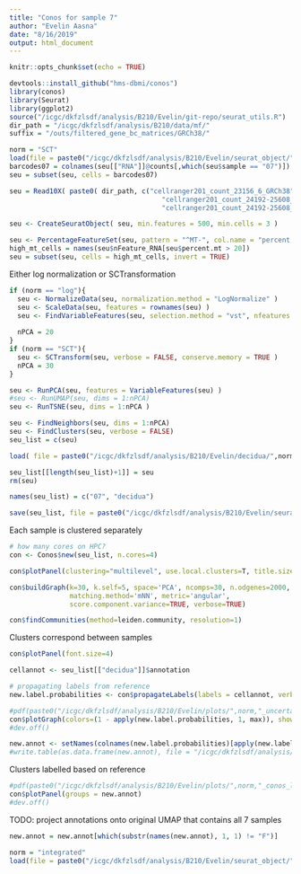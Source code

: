 ```yaml
---
title: "Conos for sample 7"
author: "Evelin Aasna"
date: "8/16/2019"
output: html_document
---
```


```r
knitr::opts_chunk$set(echo = TRUE)
```


```r
devtools::install_github("hms-dbmi/conos")
library(conos)
library(Seurat)
library(ggplot2)
source("/icgc/dkfzlsdf/analysis/B210/Evelin/git-repo/seurat_utils.R")
dir_path = "/icgc/dkfzlsdf/analysis/B210/data/mf/"
suffix = "/outs/filtered_gene_bc_matrices/GRCh38/"
```

```r
norm = "SCT"
load(file = paste0("/icgc/dkfzlsdf/analysis/B210/Evelin/seurat_object/",norm,"_seu.RData"))
barcodes07 = colnames(seu[["RNA"]]@counts[,which(seu$sample == "07")])
seu = subset(seu, cells = barcodes07)
```



```r
seu = Read10X( paste0( dir_path, c("cellranger201_count_23156_6_GRCh38", 
                                      "cellranger201_count_24192-25608_4839STDY7131582_GRCh38",
                                      "cellranger201_count_24192-25608_4839STDY7131583_GRCh38"), suffix))

seu <- CreateSeuratObject( seu, min.features = 500, min.cells = 3 )

seu <- PercentageFeatureSet(seu, pattern = "^MT-", col.name = "percent.mt")
high_mt_cells = names(seu$nFeature_RNA[seu$percent.mt > 20])
seu = subset(seu, cells = high_mt_cells, invert = TRUE)
```


Either log normalization or SCTransformation
```r

if (norm == "log"){
  seu <- NormalizeData(seu, normalization.method = "LogNormalize" )
  seu <- ScaleData(seu, features = rownames(seu) )
  seu <- FindVariableFeatures(seu, selection.method = "vst", nfeatures = 2000, assay = "RNA")
  
  nPCA = 20
} 
if (norm == "SCT"){
  seu <- SCTransform(seu, verbose = FALSE, conserve.memory = TRUE )
  nPCA = 30
}

seu <- RunPCA(seu, features = VariableFeatures(seu) )
#seu <- RunUMAP(seu, dims = 1:nPCA)
seu <- RunTSNE(seu, dims = 1:nPCA )

seu <- FindNeighbors(seu, dims = 1:nPCA)
seu <- FindClusters(seu, verbose = FALSE)
seu_list = c(seu)
```


```r
load( file = paste0("/icgc/dkfzlsdf/analysis/B210/Evelin/decidua/",norm,"_seu_5000.RData"))
```


```r
seu_list[[length(seu_list)+1]] = seu
rm(seu)
```

```r
names(seu_list) = c("07", "decidua")

save(seu_list, file = paste0("/icgc/dkfzlsdf/analysis/B210/Evelin/seurat_object/seu_list_",norm,"_test.RData"))
```


Each sample is clustered separately
```r
# how many cores on HPC?
con <- Conos$new(seu_list, n.cores=4)

con$plotPanel(clustering="multilevel", use.local.clusters=T, title.size=6)
```

```r
con$buildGraph(k=30, k.self=5, space='PCA', ncomps=30, n.odgenes=2000, 
               matching.method='mNN', metric='angular', 
               score.component.variance=TRUE, verbose=TRUE)

con$findCommunities(method=leiden.community, resolution=1)
```

Clusters correspond between samples
```r
con$plotPanel(font.size=4)
```

```r
cellannot <- seu_list[["decidua"]]$annotation

# propagating labels from reference
new.label.probabilities <- con$propagateLabels(labels = cellannot, verbose=T, fixed.initial.labels=T)
```

```r
#pdf(paste0("/icgc/dkfzlsdf/analysis/B210/Evelin/plots/",norm,"_uncertainty.pdf"))
con$plotGraph(colors=(1 - apply(new.label.probabilities, 1, max)), show.legend=T, legend.title="Uncertainty", legend.pos=c(1, 0))
#dev.off()
```

```r
new.annot <- setNames(colnames(new.label.probabilities)[apply(new.label.probabilities,1,which.max)], rownames(new.label.probabilities))
#write.table(as.data.frame(new.annot), file = "/icgc/dkfzlsdf/analysis/B210/Evelin/new_annot_sct.txt", col.names = F, quote = F, row.names = T, append = F)
```

Clusters labelled based on reference
```r
#pdf(paste0("/icgc/dkfzlsdf/analysis/B210/Evelin/plots/",norm,"_conos_labelled_clusters.pdf"))
con$plotPanel(groups = new.annot)
#dev.off()
```


TODO: project annotations onto original UMAP that contains all 7 samples

```r
new.annot = new.annot[which(substr(names(new.annot), 1, 1) != "F")]

norm = "integrated"
load(file = paste0("/icgc/dkfzlsdf/analysis/B210/Evelin/seurat_object/",norm,"_seu.RData"))
```

